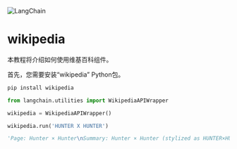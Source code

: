 

<Head>
  <script>
    {
      `(function() {
         var _hmt = _hmt || [];
(function() {
  var hm = document.createElement("script");
  hm.src = "https://hm.baidu.com/hm.js?e60fb290e204e04c5cb6f79b0ac1e697";
  var s = document.getElementsByTagName("script")[0]; 
  s.parentNode.insertBefore(hm, s);
})();
       })();`
    }
  </script>
</Head>

![LangChain](https://pica.zhimg.com/50/v2-56e8bbb52aa271012541c1fe1ceb11a2_r.gif)





wikipedia
===============

本教程将介绍如何使用维基百科组件。

首先，您需要安装“wikipedia” Python包。

```  python
pip install wikipedia

```

```  python
from langchain.utilities import WikipediaAPIWrapper

```

```  python
wikipedia = WikipediaAPIWrapper()

```

```  python
wikipedia.run('HUNTER X HUNTER')

```

```  python
'Page: Hunter × Hunter\nSummary: Hunter × Hunter (stylized as HUNTER×HUNTER and pronounced "hunter hunter") is a Japanese manga series written and illustrated by Yoshihiro Togashi. It has been serialized in Shueisha\'s shōnen manga magazine Weekly Shōnen Jump since March 1998, although the manga has frequently gone on extended hiatuses since 2006. Its chapters have been collected in 37 tankōbon volumes as of November 2022. The story focuses on a young boy named Gon Freecss who discovers that his father, who left him at a young age, is actually a world-renowned Hunter, a licensed professional who specializes in fantastical pursuits such as locating rare or unidentified animal species, treasure hunting, surveying unexplored enclaves, or hunting down lawless individuals. Gon departs on a journey to become a Hunter and eventually find his father. Along the way, Gon meets various other Hunters and encounters the paranormal.\nHunter × Hunter was adapted into a 62-episode anime television series produced by Nippon Animation and directed by Kazuhiro Furuhashi, which ran on Fuji Television from October 1999 to March 2001. Three separate original video animations (OVAs) totaling 30 episodes were subsequently produced by Nippon Animation and released in Japan from 2002 to 2004. A second anime television series by Madhouse aired on Nippon Television from October 2011 to September 2014, totaling 148 episodes, with two animated theatrical films released in 2013. There are also numerous audio albums, video games, musicals, and other media based on Hunter × Hunter.\nThe manga has been translated into English and released in North America by Viz Media since April 2005. Both television series have been also licensed by Viz Media, with the first series having aired on the Funimation Channel in 2009 and the second series broadcast on Adult Swim\'s Toonami programming block from April 2016 to June 2019.\nHunter × Hunter has been a huge critical and financial success and has become one of the best-selling manga series of all time, having over 84 million copies in circulation by July 2022.  Page: Hunter × Hunter (2011 TV series)\nSummary: Hunter × Hunter is an anime television series that aired from 2011 to 2014 based on Yoshihiro Togashi\'s manga series Hunter × Hunter. The story begins with a young boy named Gon Freecss, who one day discovers that the father who he thought was dead, is in fact alive and well. He learns that his father, Ging, is a legendary "Hunter", an individual who has proven themselves an elite member of humanity. Despite the fact that Ging left his son with his relatives in order to pursue his own dreams, Gon becomes determined to follow in his father\'s footsteps, pass the rigorous "Hunter Examination", and eventually find his father to become a Hunter in his own right.\nThis new Hunter × Hunter anime was announced on July 24, 2011. It is a complete reboot of the anime adaptation starting from the beginning of the manga, with no connections to the first anime from 1999. Produced by Nippon TV, VAP, Shueisha and Madhouse, the series is directed by Hiroshi Kōjina, with Atsushi Maekawa and Tsutomu Kamishiro handling series composition, Takahiro Yoshimatsu designing the characters and Yoshihisa Hirano composing the music. Instead of having the old cast reprise their roles for the new adaptation, the series features an entirely new cast to voice the characters. The new series premiered airing weekly on Nippon TV and the nationwide Nippon News Network from October 2, 2011.  The series started to be collected in both DVD and Blu-ray format on January 25, 2012. Viz Media has licensed the anime for a DVD/Blu-ray release in North America with an English dub. On television, the series began airing on Adult Swim\'s Toonami programming block on April 17, 2016, and ended on June 23, 2019.The anime series\' opening theme is alternated between the song "Departure!" and an alternate version titled "Departure! -Second Version-" both sung by Galneryus\' vocalist Masatoshi Ono. Five pieces of music were used as the ending theme; "Just Awake" by the Japanese band Fear, and Loathing in Las Vegas in episodes 1 to 26, "Hunting for Your Dream" by Galneryus in episodes 27 to 58, "Reason" sung by Japanese duo Yuzu in episodes 59 to 75, "Nagareboshi Kirari" also sung by Yuzu from episode 76 to 98, which was originally from the anime film adaptation, Hunter × Hunter: Phantom Rouge, and "Hyōri Ittai" by Yuzu featuring Hyadain from episode 99 to 146, which was also used in the film Hunter × Hunter: The Last Mission. The background music and soundtrack for the series was composed by Yoshihisa Hirano.    Page: List of Hunter × Hunter characters\nSummary: The Hunter × Hunter manga series, created by Yoshihiro Togashi, features an extensive cast of characters. It takes place in a fictional universe where licensed specialists known as Hunters travel the world taking on special jobs ranging from treasure hunting to assassination. The story initially focuses on Gon Freecss and his quest to become a Hunter in order to find his father, Ging, who is himself a famous Hunter. On the way, Gon meets and becomes close friends with Killua Zoldyck, Kurapika and Leorio Paradinight.\nAlthough most characters are human, most possess superhuman strength and/or supernatural abilities due to Nen, the ability to control one\'s own life energy or aura. The world of the series also includes fantastical beasts such as the Chimera Ants or the Five great calamities.'

```

